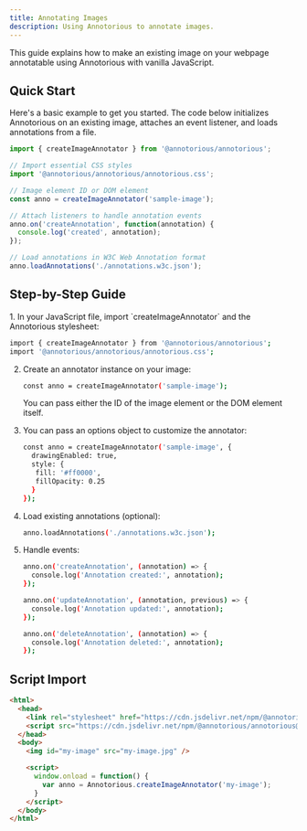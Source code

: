 ```yaml
---
title: Annotating Images
description: Using Annotorious to annotate images.
---
```


This guide explains how to make an existing image on your webpage annotatable using 
Annotorious with vanilla JavaScript.

## Quick Start

Here's a basic example to get you started. The code below initializes Annotorious 
on an existing image, attaches an event listener, and loads annotations from a file.

```js
import { createImageAnnotator } from '@annotorious/annotorious';

// Import essential CSS styles
import '@annotorious/annotorious/annotorious.css';

// Image element ID or DOM element
const anno = createImageAnnotator('sample-image');

// Attach listeners to handle annotation events
anno.on('createAnnotation', function(annotation) {
  console.log('created', annotation);
});

// Load annotations in W3C Web Annotation format
anno.loadAnnotations('./annotations.w3c.json');
```

## Step-by-Step Guide

<Steps>
1. In your JavaScript file, import `createImageAnnotator` and the Annotorious stylesheet:

   ```bash frame="none"
   import { createImageAnnotator } from '@annotorious/annotorious';
   import '@annotorious/annotorious/annotorious.css';
   ```

2. Create an annotator instance on your image:

   ```bash frame="none"
   const anno = createImageAnnotator('sample-image');
   ```

   You can pass either the ID of the image element or the DOM element itself.

3. You can pass an options object to customize the annotator:

   ```bash frame="none"
   const anno = createImageAnnotator('sample-image', {
     drawingEnabled: true,
     style: {
      fill: '#ff0000',
      fillOpacity: 0.25
     }
   });
   ```
4. Load existing annotations (optional):
   
   ```bash frame="none"
   anno.loadAnnotations('./annotations.w3c.json');
   ```

5. Handle events:

   ```bash frame="none"
   anno.on('createAnnotation', (annotation) => {
     console.log('Annotation created:', annotation);
   });

   anno.on('updateAnnotation', (annotation, previous) => {
     console.log('Annotation updated:', annotation);
   });

   anno.on('deleteAnnotation', (annotation) => {
     console.log('Annotation deleted:', annotation);
   });
   ```
</Steps>

## Script Import

```html
<html>
  <head>
    <link rel="stylesheet" href="https://cdn.jsdelivr.net/npm/@annotorious/annotorious@latest/dist/annotorious.css">
    <script src="https://cdn.jsdelivr.net/npm/@annotorious/annotorious@latest/dist/annotorious.js"></script>
  </head>
  <body>
    <img id="my-image" src="my-image.jpg" />

    <script>
      window.onload = function() {
        var anno = Annotorious.createImageAnnotator('my-image');
      }
    </script>
  </body>
</html>
```